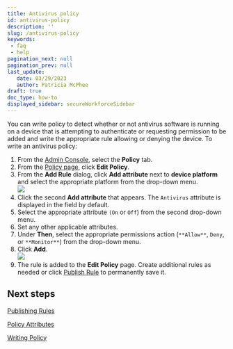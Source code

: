 ```yaml
---
title: Antivirus policy
id: antivirus-policy
description: ''
slug: /antivirus-policy
keywords: 
 - faq
 - help
pagination_next: null
pagination_prev: null
last_update: 
   date: 03/29/2023
   author: Patricia McPhee
draft: true
doc_type: how-to
displayed_sidebar: secureWorkforceSidebar
---
```



<SupportedOsAuthenticatorWindowsOnly />

You can write policy to detect whether or not antivirus software is running on a device that is attempting to authenticate  or requesting permission to be added and write the appropriate rule allowing or denying the device. To write an antivirus policy:

1.  From the [Admin Console](/docs/secure-work/workforce-settings/admin-console/admin-console-login), select the **Policy** tab.
2.  From the [Policy page](/docs/secure-work/workforce-settings/policy/policy-writing/writing-policy#creating-rules), click **Edit Policy**. 
3.  From the **Add Rule** dialog, click **Add attribute** next to **device platform** and select the appropriate platform from the drop-down menu.  
    ![](/images/policy/device_platform_windows.PNG)
4.  Click the second **Add attribute** that appears. The `Antivirus` attribute is displayed in the field by default.
5.  Select the appropriate attribute `(On` or `Off`) from the second drop-down menu.
6.  Set any other applicable attributes.
7.  Under **Then**, select the appropriate permissions action (`**Allow**`, `Deny`, or `**Monitor**`) from the drop-down menu.
8.  Click **Add**.  
    ![](/images/policy/antivirus_windows_on.PNG)
9.  The rule is added to the **Edit Policy** page. Create additional rules as needed or click [Publish Rule](/docs/secure-work/workforce-settings/policy/policy-publish-rules/publishing-rules) to permanently save it.

## Next steps

[Publishing Rules](/docs/secure-work/workforce-settings/policy/policy-publish-rules/publishing-rules)

[Policy Attributes](/docs/secure-work/workforce-settings/policy/policy-writing/policy-attributes)

[Writing Policy](/docs/secure-work/workforce-settings/policy/policy-writing/writing-policy)